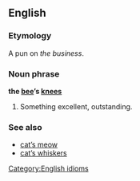 ==English==

===Etymology===
A pun on ''the business''.

===Noun phrase===
'''the [[bee]]’s [[knee]]s'''

# Something excellent, outstanding.

===See also===
* [[cat's meow|cat’s meow]]
* [[cat's whiskers|cat’s whiskers]]

[[Category:English idioms]]